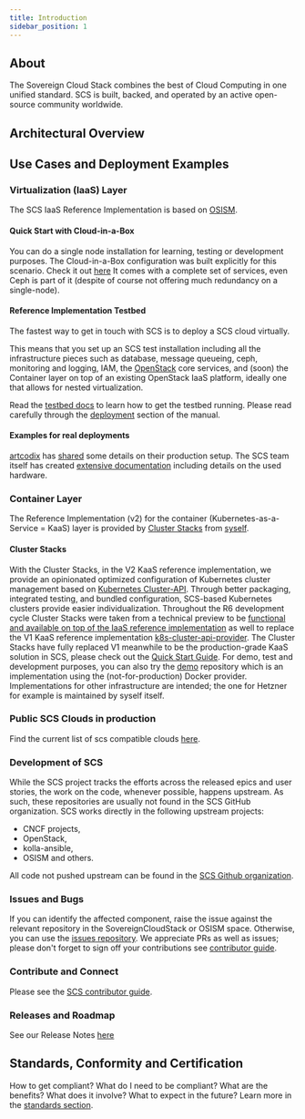 ```yaml
---
title: Introduction
sidebar_position: 1
---
```



## About

The Sovereign Cloud Stack combines the best of Cloud Computing in one unified standard.
SCS is built, backed, and operated by an active open-source community worldwide.

## Architectural Overview

<ArchitecturalModel jsonFilePath="data/architecturalOverviewData.json" />

## Use Cases and Deployment Examples

### Virtualization (IaaS) Layer

The SCS IaaS Reference Implementation is based on [OSISM](https://osism.tech/).

#### Quick Start with Cloud-in-a-Box

You can do a single node installation for learning, testing or development purposes.
The Cloud-in-a-Box configuration was built explicitly for this scenario.
Check it out [here](/docs/iaas/deployment-examples/cloud-in-a-box)
It comes with a complete set of services, even Ceph is part of it
(despite of course not offering much redundancy on a single-node).

#### Reference Implementation Testbed

The fastest way to get in touch with SCS is to deploy a SCS cloud virtually.

This means that you set up an SCS test installation including all the infrastructure
pieces such as database, message queueing, ceph, monitoring and logging, IAM, the
[OpenStack](https://openstack.org/) core services, and (soon) the Container layer
on top of an existing OpenStack IaaS platform, ideally one that allows for nested
virtualization.

Read the [testbed docs](/docs/iaas/deployment-examples/testbed) to learn how to get the
testbed running. Please read carefully through the
[deployment](/docs/iaas/deployment-examples/testbed#deployment) section of the
manual.

#### Examples for real deployments

[artcodix](https://artcodix.com/) has [shared](/docs/iaas/deployment-examples/artcodix/)
some details on their production setup. The SCS team itself has created [extensive
documentation](/docs/turnkey-solution/hardware-landscape/) including details on the
used hardware.

### Container Layer

The Reference Implementation (v2) for the container (Kubernetes-as-a-Service = KaaS) layer
is provided by [Cluster Stacks](/docs/category/cluster-stacks)
from [syself](https://syself.com/).

#### Cluster Stacks

With the Cluster Stacks, in the V2 KaaS reference implementation, we provide an opinionated optimized configuration of Kubernetes cluster management based on [Kubernetes Cluster-API](https://cluster-api.sigs.k8s.io/).
Through better packaging, integrated testing, and bundled configuration, SCS-based Kubernetes clusters provide easier individualization.
Throughout the R6 development cycle Cluster Stacks were taken from a technical preview to be [functional and available on top of the IaaS reference implementation](https://github.com/SovereignCloudStack/issues/milestone/8) as well to replace the V1 KaaS reference implementation [k8s-cluster-api-provider](https://github.com/SovereignCloudStack/k8s-cluster-api-provider/).
The Cluster Stacks have fully replaced V1 meanwhile to be the production-grade KaaS solution in SCS, please check out the
[Quick Start Guide](/docs/container/components/cluster-stacks/providers/openstack/quickstart).
For demo, test and development purposes, you can also try the [demo](https://github.com/SovereignCloudStack/cluster-stacks-demo) repository which is an implementation using the (not-for-production) Docker provider. Implementations for other infrastructure are intended; the one for Hetzner for example is maintained by syself itself.

### Public SCS Clouds in production

Find the current list of scs compatible clouds [here](https://docs.scs.community/standards/certification/overview#compliant-cloud-environments).

### Development of SCS

While the SCS project tracks the efforts across the released epics and user stories, the work on the code, whenever possible, happens upstream. As such, these repositories are usually not found in the SCS GitHub organization. SCS works directly in the following upstream projects:

- CNCF projects,
- OpenStack,
- kolla-ansible,
- OSISM and others.

All code not pushed upstream can be found in the [SCS Github organization](https://github.com/SovereignCloudStack).

### Issues and Bugs

If you can identify the affected component, raise the issue against the relevant repository in the SovereignCloudStack or OSISM space. Otherwise, you can use the [issues repository](https://github.com/SovereignCloudStack/issues). We appreciate PRs as well as issues; please don't forget to sign off your contributions see [contributor guide](https://docs.scs.community/community).

### Contribute and Connect

Please see the [SCS contributor guide](https://docs.scs.community/community).

### Releases and Roadmap

See our Release Notes [here](https://docs.scs.community/docs/category/releases)

## Standards, Conformity and Certification

How to get compliant? What do I need to be compliant? What are the benefits? What does it involve? What to expect in the future? Learn more in the [standards section](https://docs.scs.community/standards).

